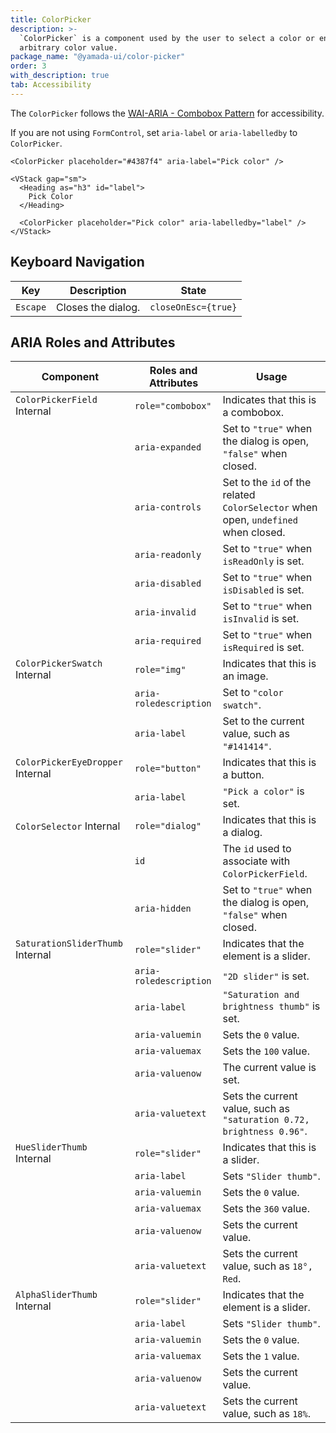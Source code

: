 ```yaml
---
title: ColorPicker
description: >-
  `ColorPicker` is a component used by the user to select a color or enter an
  arbitrary color value.
package_name: "@yamada-ui/color-picker"
order: 3
with_description: true
tab: Accessibility
---
```


The `ColorPicker` follows the [WAI-ARIA - Combobox Pattern](https://www.w3.org/WAI/ARIA/apg/patterns/combobox/) for accessibility.

If you are not using `FormControl`, set `aria-label` or `aria-labelledby` to `ColorPicker`.

```tsx live=false
<ColorPicker placeholder="#4387f4" aria-label="Pick color" />
```

```tsx live=false
<VStack gap="sm">
  <Heading as="h3" id="label">
    Pick Color
  </Heading>

  <ColorPicker placeholder="Pick color" aria-labelledby="label" />
</VStack>
```

## Keyboard Navigation

| Key      | Description        | State               |
| -------- | ------------------ | ------------------- |
| `Escape` | Closes the dialog. | `closeOnEsc={true}` |

## ARIA Roles and Attributes

| Component                                   | Roles and Attributes   | Usage                                                                              |
| ------------------------------------------- | ---------------------- | ---------------------------------------------------------------------------------- |
| `ColorPickerField` <Tag>Internal</Tag>      | `role="combobox"`      | Indicates that this is a combobox.                                                 |
|                                             | `aria-expanded`        | Set to `"true"` when the dialog is open, `"false"` when closed.                    |
|                                             | `aria-controls`        | Set to the `id` of the related `ColorSelector` when open, `undefined` when closed. |
|                                             | `aria-readonly`        | Set to `"true"` when `isReadOnly` is set.                                          |
|                                             | `aria-disabled`        | Set to `"true"` when `isDisabled` is set.                                          |
|                                             | `aria-invalid`         | Set to `"true"` when `isInvalid` is set.                                           |
|                                             | `aria-required`        | Set to `"true"` when `isRequired` is set.                                          |
| `ColorPickerSwatch` <Tag>Internal</Tag>     | `role="img"`           | Indicates that this is an image.                                                   |
|                                             | `aria-roledescription` | Set to `"color swatch"`.                                                           |
|                                             | `aria-label`           | Set to the current value, such as `"#141414"`.                                     |
| `ColorPickerEyeDropper` <Tag>Internal</Tag> | `role="button"`        | Indicates that this is a button.                                                   |
|                                             | `aria-label`           | `"Pick a color"` is set.                                                           |
| `ColorSelector` <Tag>Internal</Tag>         | `role="dialog"`        | Indicates that this is a dialog.                                                   |
|                                             | `id`                   | The `id` used to associate with `ColorPickerField`.                                |
|                                             | `aria-hidden`          | Set to `"true"` when the dialog is open, `"false"` when closed.                    |
| `SaturationSliderThumb` <Tag>Internal</Tag> | `role="slider"`        | Indicates that the element is a slider.                                            |
|                                             | `aria-roledescription` | `"2D slider"` is set.                                                              |
|                                             | `aria-label`           | `"Saturation and brightness thumb"` is set.                                        |
|                                             | `aria-valuemin`        | Sets the `0` value.                                                                |
|                                             | `aria-valuemax`        | Sets the `100` value.                                                              |
|                                             | `aria-valuenow`        | The current value is set.                                                          |
|                                             | `aria-valuetext`       | Sets the current value, such as `"saturation 0.72, brightness 0.96"`.              |
| `HueSliderThumb` <Tag>Internal</Tag>        | `role="slider"`        | Indicates that this is a slider.                                                   |
|                                             | `aria-label`           | Sets `"Slider thumb"`.                                                             |
|                                             | `aria-valuemin`        | Sets the `0` value.                                                                |
|                                             | `aria-valuemax`        | Sets the `360` value.                                                              |
|                                             | `aria-valuenow`        | Sets the current value.                                                            |
|                                             | `aria-valuetext`       | Sets the current value, such as `18°, Red`.                                        |
| `AlphaSliderThumb` <Tag>Internal</Tag>      | `role="slider"`        | Indicates that the element is a slider.                                            |
|                                             | `aria-label`           | Sets `"Slider thumb"`.                                                             |
|                                             | `aria-valuemin`        | Sets the `0` value.                                                                |
|                                             | `aria-valuemax`        | Sets the `1` value.                                                                |
|                                             | `aria-valuenow`        | Sets the current value.                                                            |
|                                             | `aria-valuetext`       | Sets the current value, such as `18%`.                                             |
